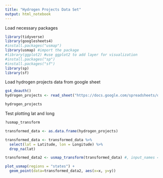 ```yaml
---
title: "Hydrogen Projects Data Set"
output: html_notebook
---
```


Load necessary packages
```r
library(tidyverse)
library(googlesheets4)
#install.packages("usmap")
library(usmap) #import the package
#library(ggplot2) #use ggplot2 to add layer for visualization
#install.packages("sp")
#install.packages("sf")
library(sp)
library(sf)

```

Load hydrogen projects data from google sheet
```r
gs4_deauth()
hydrogen_projects <- read_sheet("https://docs.google.com/spreadsheets/d/17YCMTTdN7yf_oA8eriyD9tPt1SePWWQmj-AvJY5lbiE/edit#gid=1245935679", sheet = "Projects")

hydrogen_projects
```

Test plotting lat and long 
```r

?usmap_transform

transformed_data <- as.data.frame(hydrogen_projects)

transformed_data <- transformed_data %>% 
  select(lat = Latitude, lon = Longitude) %>% 
  drop_na(lat) 

transformed_data2 <- usmap_transform(transformed_data) #, input_names = c("lon", "lat"))

plot_usmap(regions = "states") + 
  geom_point(data=transformed_data2, aes(x=x, y=y))


```

